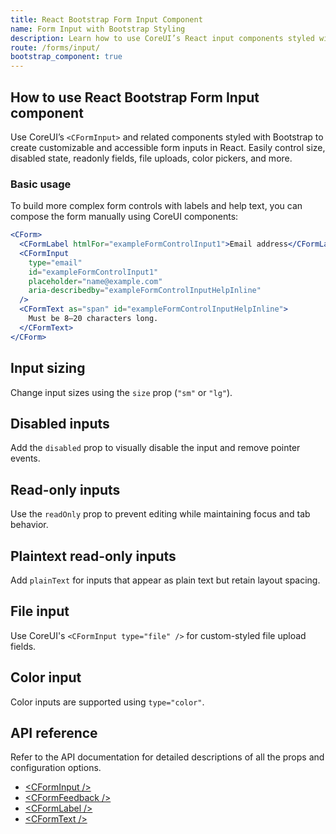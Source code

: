 ```yaml
---
title: React Bootstrap Form Input Component
name: Form Input with Bootstrap Styling
description: Learn how to use CoreUI’s React input components styled with Bootstrap to create accessible, styled, and responsive form inputs.
route: /forms/input/
bootstrap_component: true
---
```


## How to use React Bootstrap Form Input component

Use CoreUI’s `<CFormInput>` and related components styled with Bootstrap to create customizable and accessible form inputs in React. Easily control size, disabled state, readonly fields, file uploads, color pickers, and more.

### Basic usage

<ExampleSnippet className="theme-bootstrap" component="FormInputExample" componentName="React Bootstrap Form Input" />

To build more complex form controls with labels and help text, you can compose the form manually using CoreUI components:

```jsx
<CForm>
  <CFormLabel htmlFor="exampleFormControlInput1">Email address</CFormLabel>
  <CFormInput
    type="email"
    id="exampleFormControlInput1"
    placeholder="name@example.com"
    aria-describedby="exampleFormControlInputHelpInline"
  />
  <CFormText as="span" id="exampleFormControlInputHelpInline">
    Must be 8–20 characters long.
  </CFormText>
</CForm>
```

## Input sizing

Change input sizes using the `size` prop (`"sm"` or `"lg"`).

<ExampleSnippet className="theme-bootstrap" component="FormInputSizingExample" componentName="React Bootstrap Form Input" />

## Disabled inputs

Add the `disabled` prop to visually disable the input and remove pointer events.

<ExampleSnippet className="theme-bootstrap" component="FormInputDisabledExample" componentName="React Bootstrap Form Input" />

## Read-only inputs

Use the `readOnly` prop to prevent editing while maintaining focus and tab behavior.

<ExampleSnippet className="theme-bootstrap" component="FormInputReadonlyExample" componentName="React Bootstrap Form Input" />

## Plaintext read-only inputs

Add `plainText` for inputs that appear as plain text but retain layout spacing.

<ExampleSnippet className="theme-bootstrap" component="FormInputReadonlyPlainTextExample" componentName="React Bootstrap Form Input" />

<ExampleSnippet className="theme-bootstrap" component="FormInputReadonlyPlainText2Example" componentName="React Bootstrap Form Input" />

## File input

Use CoreUI's `<CFormInput type="file" />` for custom-styled file upload fields.

<ExampleSnippet className="theme-bootstrap" component="FormInputFileExample" componentName="React Bootstrap Form Input" />

## Color input

Color inputs are supported using `type="color"`.

<ExampleSnippet className="theme-bootstrap" component="FormInputColorExample" componentName="React Bootstrap Form Input" />

## API reference

Refer to the API documentation for detailed descriptions of all the props and configuration options.

- [&lt;CFormInput /&gt;](./api/#cforminput)
- [&lt;CFormFeedback /&gt;](./api/#cformfeedback)
- [&lt;CFormLabel /&gt;](./api/#cformlabel)
- [&lt;CFormText /&gt;](./api/#cformtext)
